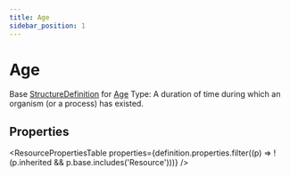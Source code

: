 ```yaml
---
title: Age
sidebar_position: 1
---
```


# Age

Base <a href="/docs/api/fhir/resources/structuredefinition">StructureDefinition</a> for <a href="/docs/api/fhir/datatypes/age">Age</a> Type: A duration of time during which an organism (or a process) has existed.



## Properties

<ResourcePropertiesTable properties={definition.properties.filter((p) => !(p.inherited && p.base.includes('Resource')))} />



